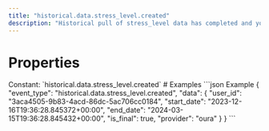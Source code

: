 ```yaml
---
title: "historical.data.stress_level.created"
description: "Historical pull of stress_level data has completed and you can now pull data for this resource."
---
```

# Properties
<ResponseField name="event_type" type="const string" required="true">
Constant: `historical.data.stress_level.created`
</ResponseField>
<ResponseField name="data" type="HistoricalDataCreated" required="true">
<Expandable title="HistoricalDataCreated" defaultOpen="true">
<ResponseField name="user_id" type="string" required="true">
</ResponseField>
<ResponseField name="start_date" type="string" required="true">
</ResponseField>
<ResponseField name="end_date" type="string" required="true">
</ResponseField>
<ResponseField name="is_final" type="boolean" required="true">
</ResponseField>
<ResponseField name="provider" type="string" required="true">
</ResponseField>
</Expandable>
</ResponseField>
# Examples
<CodeGroup>
```json Example
{
  "event_type": "historical.data.stress_level.created",
  "data": {
    "user_id": "3aca4505-9b83-4acd-86dc-5ac706cc0184",
    "start_date": "2023-12-16T19:36:28.845372+00:00",
    "end_date": "2024-03-15T19:36:28.845432+00:00",
    "is_final": true,
    "provider": "oura"
  }
}
```
</CodeGroup>
